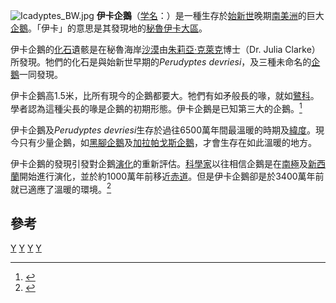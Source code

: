 {{Speciesbox
| taxon = Icadyptes salasi
| image = Icadyptes Inkayacu copy.jpg
| image_caption = 伊卡企鵝（上）與另一種企鵝 ''Inkayacu''
| fossil_range = {{fossil range|37.2|33.9}}[[始新世|始新世]]晚期
| extinct = yes
| binomial_authority = [[朱莉亞·克萊克|Clarke]], 2007<ref name="PNAS">{{Cite journal|title=Paleogene equatorial penguins challenge the proposed relationship between biogeography, diversity, and Cenozoic climate change|url=http://www.pnas.org/cgi/doi/10.1073/pnas.0611099104|last=Clarke|first=J. A.|last2=Ksepka|first2=D. T.|date=2007-07-10|journal=Proceedings of the National Academy of Sciences|issue=28|doi=10.1073/pnas.0611099104|volume=104|pages=11545–11550|language=en|issn=0027-8424|pmc=PMC1913862|pmid=17601778|last3=Stucchi|first3=M.|last4=Urbina|first4=M.|last5=Giannini|first5=N.|last6=Bertelli|first6=S.|last7=Narvaez|first7=Y.|last8=Boyd|first8=C. A.}}</ref>
}}

[[File:Icadyptes_BW.jpg|left]]
'''伊卡企鵝'''（[[学名|学名]]：''{{lang|la|Icadyptes salasi}}''）是一種生存於[[始新世|始新世]]晚期[[南美洲|南美洲]]的巨大[[企鵝|企鵝]]。「伊卡」的意思是其發現地的[[秘魯|秘魯]][[伊卡大區|伊卡大區]]。

伊卡企鵝的[[化石|化石]]遺骸是在秘魯海岸[[沙漠|沙漠]]由[[朱莉亞·克萊克|朱莉亞·克萊克]]博士（Dr. Julia Clarke）所發現。牠們的化石是與始新世早期的''Perudyptes devriesi''，及三種未命名的[[企鵝|企鵝]]一同發現。

伊卡企鵝高1.5米，比所有現今的企鵝都要大。牠們有如矛般長的喙，就如[[鷺科|鷺科]]。學者認為這種尖長的喙是企鵝的初期形態。伊卡企鵝是已知第三大的企鵝。<ref>{{Cite news|url=http://www.washingtonpost.com/wp-dyn/content/article/2007/06/25/AR2007062500652.html?nav=hcmodule|title=Giant Penguins May Have Roamed Peru|work=Associated Press via Washington Post|date=2007-06-25|accessdate=2007-06-29|archive-date=2012-11-02|archive-url=https://web.archive.org/web/20121102085033/http://www.washingtonpost.com/wp-dyn/content/article/2007/06/25/AR2007062500652.html?nav=hcmodule|dead-url=no}}</ref>

伊卡企鵝及''Perudyptes devriesi''生存於過往6500萬年間最溫暖的時期及[[緯度|緯度]]。現今只有少量企鵝，如[[黑腳企鵝|黑腳企鵝]]及[[加拉帕戈斯企鵝|加拉帕戈斯企鵝]]，才會生存在如此溫暖的地方。

伊卡企鵝的發現引發對企鵝[[演化|演化]]的重新評估。[[科學家|科學家]]以往相信企鵝是在[[南極|南極]]及[[新西蘭|新西蘭]]開始進行演化，並於約1000萬年前移近[[赤道|赤道]]。但是伊卡企鵝卻是於3400萬年前就已適應了溫暖的環境。<ref>{{Cite web|title=March of the Giant Penguins: Fossils Reveal Early Penguins Reaching 5 Ft. Tall Lived Near the Equator During One of Earth’s Warmest Periods|url=http://news.ncsu.edu/releases/2007/june/112.htm|accessdate=2007-06-29|date=2007-06-25|work=North Carolina State University|archiveurl=https://web.archive.org/web/20070705170321/http://news.ncsu.edu/releases/2007/june/112.htm|archivedate=2007-07-05|deadurl=yes}}</ref>

==參考==
{{Reflist}}
{{Taxonbar}}
[[Category:企鵝科|Y]]
[[Category:已滅絕企鵝|Y]]
[[Category:始新世鸟类|Y]]
[[Category:_2007年描述的鸟类|Y]]